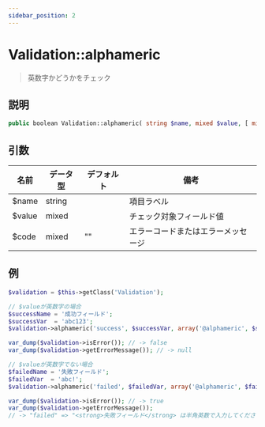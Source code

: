```yaml
---
sidebar_position: 2
---
```


# Validation::alphameric

> 英数字かどうかをチェック

## 説明

```php
public boolean Validation::alphameric( string $name, mixed $value, [ mixed $code = '' ] )
```

## 引数

| 名前   | データ型 | デフォルト | 備考                   |
| ------ | -------- | ---------- | ---------------------- |
| $name  | string   |            | 項目ラベル             |
| $value | mixed    |            | チェック対象フィールド値 |
| $code  | mixed    | ""         | エラーコードまたはエラーメッセージ |

## 例

```php title="Controller"
$validation = $this->getClass('Validation');

// $valueが英数字の場合
$successName = '成功フィールド';
$successVar  = 'abc123';
$validation->alphameric('success', $successVar, array('@alphameric', $successName));

var_dump($validation->isError()); // -> false
var_dump($validation->getErrorMessage()); // -> null

// $valueが英数字でない場合
$failedName = '失敗フィールド';
$failedVar  = 'abc!';
$validation->alphameric('failed', $failedVar, array('@alphameric', $failedName));

var_dump($validation->isError()); // -> true
var_dump($validation->getErrorMessage());
// -> "failed" => "<strong>失敗フィールド</strong> は半角英数で入力してください"
```
